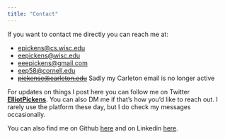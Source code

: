 ```yaml
---
title: "Contact"
---
```


If you want to contact me directly you can reach me at:

+ [epickens@cs.wisc.edu](mailto:epickens@cs.wisc.edu)
+ [eepickens@wisc.edu](mailto:eepickens@wisc.edu)
+ [eeepickens@gmail.com](mailto:eeepickens@gmail.com)
+ [eep58@cornell.edu](mailto:eep58@cornell.edu)
+ ~~[pickense@carleton.edu](mailto:pickense@carleton.edu)~~ Sadly my Carleton email is no longer active

For updates on things I post here you can follow me on Twitter __[ElliotPickens](https://twitter.com/ElliotPickens)__. You can also DM me if that's how you'd like to reach out. I rarely use the platform these day, but I do check my messages occasionally.


<!--
If you want to get updates about the blog and post notifications join this blog's Google group here:

+ [Data Pun TBD's Google Group](http://groups.google.com/group/data-pun-tbd)

Or email:

+ [data.pun.tbd@gmail.com](mailto:data.pun.tbd@gmail.com)

*To be completely honest I haven't really been using the google group or email, so if you want to get in touch with me please just shoot me an email or DM me directly*

Also, just in case anyone runs across this page is interested in hiring me you can find my resume below. 

+ <h><a href="ep_cv.pdf">Elliot Pickens CV</a></h>
-->
You can also find me on Github [here](https://github.com/epickens) and on Linkedin [here](https://www.linkedin.com/in/elliot-pickens-21502b142/). 
